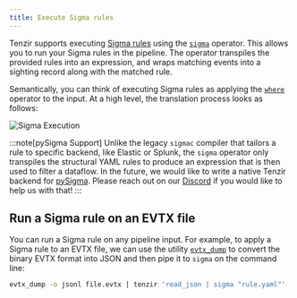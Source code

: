 ```yaml
---
title: Execute Sigma rules
---
```


Tenzir supports executing [Sigma rules](https://github.com/SigmaHQ/sigma) using
the [`sigma`](/reference/operators/sigma) operator. This allows you to run
your Sigma rules in the pipeline. The operator transpiles the provided rules
into an expression, and wraps matching events into a sighting record along with
the matched rule.

Semantically, you can think of executing Sigma rules as applying the
[`where`](/reference/operators/where) operator to the input. At a
high level, the translation process looks as follows:

![Sigma Execution](execute-sigma-rules.svg)

:::note[pySigma Support]
Unlike the legacy `sigmac` compiler that tailors a rule to specific backend,
like Elastic or Splunk, the `sigma` operator only transpiles the structural YAML
rules to produce an expression that is then used to filter a dataflow. In the
future, we would like to write a native Tenzir backend for
[pySigma](https://github.com/SigmaHQ/pySigma). Please reach out on our
[Discord](/discord) if you would like to help us with that!
:::

## Run a Sigma rule on an EVTX file

You can run a Sigma rule on any pipeline input. For example, to apply a Sigma
rule to an EVTX file, we can use the utility
[`evtx_dump`](https://github.com/omerbenamram/evtx) to convert the binary EVTX
format into JSON and then pipe it to `sigma` on the command line:

```bash
evtx_dump -o jsonl file.evtx | tenzir 'read_json | sigma "rule.yaml"'
```
